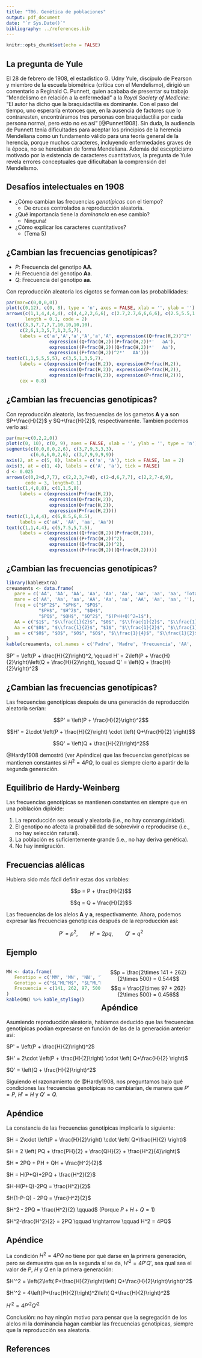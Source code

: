 ```yaml
---
title: "T06. Genética de poblaciones"
output: pdf_document
date: "`r Sys.Date()`"
bibliography: ../references.bib
---
```


```r
knitr::opts_chunk$set(echo = FALSE)
```

## La pregunta de Yule

El 28 de febrero de 1908, el estadístico G. Udny Yule, discípulo de Pearson y miembro
de la escuela biométrica (crítica con el Mendelismo), dirigió un comentario a Reginald C.
Punnett, quien acababa de presentar su trabajo "Mendelismo en relación a la enfermedad"
a la *Royal Society of Medicine*: "El autor ha dicho que la braquidactilia es dominante.
Con el paso del tiempo, uno esperaría entonces que, en la ausencia de factores que lo
contraresten, encontráramos tres personas con braquidactilia por cada persona normal,
pero esto no es así" [@Punnet1908]. Sin duda, la audiencia de Punnett tenía dificultades
para aceptar los principios de la herencia Mendeliana como un fundamento válido para una
teoría general de la herencia, porque muchos caracteres, incluyendo enfermedades graves
de la época, no se heredaban de forma Mendeliana. Además del escepticismo motivado por
la existencia de caracteres cuantitativos, la pregunta de Yule revela errores conceptuales
que dificultaban la comprensión del Mendelismo.



## Desafíos intelectuales en 1908

- ¿Cómo cambian las frecuencias *genotípicas* con el tiempo?
   - De cruces controlados a reproducción aleatoria.
- ¿Qué importancia tiene la *dominancia* en ese cambio?
  - Ninguna!
- ¿Cómo explicar los caracteres cuantitativos?
   - (Tema 5)

## ¿Cambian las frecuencias genotípicas?

- $P$: Frecuencia del genotipo **AA**.
- $H$: Frecuencia del genotipo **Aa**.
- $Q$: Frecuencia del genotipo **aa**.

Con reproducción aleatoria los cigotos se forman con las probabilidades:

```r
par(mar=c(0,0,0,0))
plot(c(0,12), c(0, 8), type = 'n', axes = FALSE, xlab = '', ylab = '')
arrows(c(1,1,4,4,4,4), c(4,4,2,2,6,6), c(2.7,2.7,6,6,6,6), c(2.5,5.5,1,3,5,7),
       length = 0.1, code = 2)
text(c(3,3,7,7,7,7,10,10,10,10),
     c(2,6,1,3,5,7,1,3,5,7),
     labels = c('a','A','a','A','a','A', expression((Q+frac(H,2))^2*'   aa'),
                expression((Q+frac(H,2))(P+frac(H,2))*'   aA'),
                expression((P+frac(H,2))(Q+frac(H,2))*'   Aa'),
                expression((P+frac(H,2))^2*'   AA')))
text(c(1,1,5,5,5,5), c(3,5,1,3,5,7),
     labels = c(expression(Q+frac(H,2)), expression(P+frac(H,2)),
                expression(Q+frac(H,2)), expression(P+frac(H,2)),
                expression(Q+frac(H,2)), expression(P+frac(H,2))),
     cex = 0.8)
```

## ¿Cambian las frecuencias genotípicas? {.smaller}

Con reproducción aleatoria, las frecuencias de los gametos **A** y **a**
son $P+\frac{H}{2}$ y $Q+\frac{H}{2}$, respectivamente. Tambien podemos verlo así:

```r
par(mar=c(0,2,2,0))
plot(c(0, 10), c(0, 9), axes = FALSE, xlab = '', ylab = '', type = 'n')
segments(c(0,0,0,0,2,6), c(3,7,9,3,3,3),
         c(6,6,6,0,2,6), c(3,7,9,9,9,9))
axis(2, at = c(5, 8), labels = c('a', 'A'), tick = FALSE, las = 2)
axis(3, at = c(1, 4), labels = c('A', 'a'), tick = FALSE)
d <- 0.025
arrows(c(0,2+d,7,7), c(2,2,3,7+d), c(2-d,6,7,7), c(2,2,7-d,9),
       code = 3, length=0.1)
text(c(1,4,8,8), c(1,1,5,8),
     labels = c(expression(P+frac(H,2)), 
                expression(Q+frac(H,2)),
                expression(Q+frac(H,2)),
                expression(P+frac(H,2))))
text(c(1,1,4,4), c(6,8.5,6,8.5),
     labels = c('aA', 'AA', 'aa', 'Aa'))
text(c(1,1,4,4), c(5,7.5,5,7.5),
     labels = c(expression((Q+frac(H,2))(P+frac(H,2))),
                expression((P+frac(H,2))^2),
                expression((Q+frac(H,2))^2),
                expression((P+frac(H,2))(Q+frac(H,2)))))
```

## ¿Cambian las frecuencias genotípicas? {.smaller}

```r
library(kableExtra)
creuaments <- data.frame(
   pare = c('AA', 'AA', 'AA', 'Aa', 'Aa', 'Aa', 'aa', 'aa', 'aa', 'Total:'),
   mare = c('AA', 'Aa', 'aa', 'AA', 'Aa', 'aa', 'AA', 'Aa', 'aa', ''),
   freq = c("$P^2$", "$PH$", "$PQ$",
            "$PH$", "$H^2$", "$QH$",
            "$PQ$", "$QH$", "$Q^2$", "$(P+H+Q)^2=1$"),
   AA = c("$1$", "$\\frac{1}{2}$", "$0$", "$\\frac{1}{2}$", "$\\frac{1}{4}$", "$0$", "$0$", "$0$", "$0$", "$P'$"),
   Aa = c("$0$", "$\\frac{1}{2}$", "$1$", "$\\frac{1}{2}$", "$\\frac{1}{2}$", "$\\frac{1}{2}$", "$1$", "$\\frac{1}{2}$", "$0$", "$H'$"),
   aa = c("$0$", "$0$", "$0$", "$0$", "$\\frac{1}{4}$", "$\\frac{1}{2}$", "$0$", "$\\frac{1}{2}$", "$1$", "$Q'$")
)
kable(creuaments, col.names = c('Padre', 'Madre', 'Frecuencia', 'AA', 'Aa', 'aa')) %>% kable_styling()
```

$P' = \left(P + \frac{H}{2}\right)^2, \qquad 
H' = 2\left(P + \frac{H}{2}\right)\left(Q + \frac{H}{2}\right), \qquad
Q' = \left(Q + \frac{H}{2}\right)^2$

## ¿Cambian las frecuencias genotípicas?

Las frecuencias genotípicas después de una generación de reproducción
aleatoria serían:

$$P' = \left(P + \frac{H}{2}\right)^2$$

$$H' = 2\cdot \left(P + \frac{H}{2}\right) \cdot \left( Q+\frac{H}{2} \right)$$

$$Q' = \left(Q + \frac{H}{2}\right)^2$$

@Hardy1908 demostró (ver Apéndice) que las frecuencias genotípicas se mantienen
constantes si $H^2 = 4PQ$, lo cual es siempre cierto a partir de la segunda
generación.

## Equilibrio de Hardy-Weinberg

Las frecuencias genotípicas se mantienen constantes en siempre que en una
población diploide:

1. La reproducción sea sexual y aleatoria (i.e., no hay consanguinidad).
2. El genotipo no afecta la probabilidad de sobrevivir o reproducirse (i.e., no
hay selección natural).
3. La población es suficientemente grande (i.e., no hay deriva genética).
4. No hay inmigración.

## Frecuencias alélicas

Hubiera sido más fácil definir estas dos variables:

$$p = P + \frac{H}{2}$$

$$q = Q + \frac{H}{2}$$

Las frecuencias de los alelos **A** y **a**, respectivamente. Ahora, podemos
expresar las frecuencias genotípicas después de la reproducción así:

$$P' = p^2, \qquad H' = 2pq, \qquad Q' = q^2$$

## Ejemplo {.smaller}

<div style="float: left; width: 50%;">
```r
MN <- data.frame(
   Fenotipo = c('MM', 'MN', 'NN', 'Total:'),
   Genotipo = c("$L^ML^M$", "$L^ML^N$", "$L^NL^N$", ""),
   Frecuencia = c(141, 262, 97, 500)
)
kable(MN) %>% kable_styling()
```

</div>

<div style="float: right; width: 50%;">
$$p = \frac{2\times 141 + 262}{2\times 500} = 0.544$$
$$q = \frac{2\times 97 + 262}{2\times 500} = 0.456$$
</div>


## 


## Apéndice

Asumiendo reproducción aleatoria, habíamos deducido que las frecuencias
genotípicas podían expresarse en función de las de la generación anterior así:

$P' = \left(P + \frac{H}{2}\right)^2$

$H' = 2\cdot \left(P + \frac{H}{2}\right) \cdot \left( Q+\frac{H}{2} \right)$

$Q' = \left(Q + \frac{H}{2}\right)^2$

Siguiendo el razonamiento de @Hardy1908, nos preguntamos bajo qué condiciones
las frecuencias genotípicas no cambiarían, de manera que $P'=P$, $H'=H$ y 
$Q'=Q$.

## Apéndice {.smaller}
La constancia de las frecuencias genotípicas implicaría lo siguiente:

$H = 2\cdot \left(P + \frac{H}{2}\right) \cdot \left( Q+\frac{H}{2} \right)$

$H = 2 \left( PQ + \frac{PH}{2} + \frac{QH}{2} + \frac{H^2}{4}\right)$

$H = 2PQ + PH + QH + \frac{H^2}{2}$

$H = H(P+Q)+2PQ + \frac{H^2}{2}$

$H-H(P+Q)-2PQ = \frac{H^2}{2}$

$H(1-P-Q) - 2PQ = \frac{H^2}{2}$

$H^2 - 2PQ = \frac{H^2}{2} \qquad$   (Porque $P+H+Q=1$)

$H^2-\frac{H^2}{2} = 2PQ \qquad \rightarrow \qquad H^2 = 4PQ$

## Apéndice
La condición $H^2=4PQ$ no tiene por qué darse en la primera generación, pero se
demuestra que en la segunda sí se da, $H'^2 = 4P'Q'$, sea qual sea el valor de
$P$, $H$ y $Q$ en la primera generación:

$H'^2 = \left(2\left( P+\frac{H}{2}\right)\left( Q+\frac{H}{2}\right)\right)^2$

$H'^2 = 4\left(P+\frac{H}{2}\right)^2\left( Q+\frac{H}{2}\right)^2$

$H'^2 = 4P'^2Q'^2$

Conclusión: no hay ningún motivo para pensar que la segregación de los alelos
ni la dominancia hagan cambiar las frecuencias genotípicas, siempre que la
reproducción sea aleatoria.

## References

